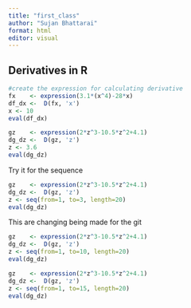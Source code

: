 ```yaml
---
title: "first_class"
author: "Sujan Bhattarai"
format: html
editor: visual
---
```


## Derivatives in R

```r
#create the expression for calculating derivative
fx    <- expression(3.1*(x^4)-28*x)
df_dx <-  D(fx, 'x')
x <- 10
eval(df_dx)
```

```r
gz    <- expression(2*z^3-10.5*z^2+4.1) 
dg_dz <-  D(gz, 'z')
z <- 3.6
eval(dg_dz)
```

Try it for the sequence

```r
gz    <- expression(2*z^3-10.5*z^2+4.1) 
dg_dz <-  D(gz, 'z')
z <- seq(from=1, to=3, length=20)
eval(dg_dz)
```

This are changing being made for the git

```r
gz    <- expression(2*z^3-10.5*z^2+4.1) 
dg_dz <-  D(gz, 'z')
z <- seq(from=1, to=10, length=20)
eval(dg_dz)
```

```r
gz    <- expression(2*z^3-10.5*z^2+4.1) 
dg_dz <-  D(gz, 'z')
z <- seq(from=1, to=15, length=20)
eval(dg_dz)
```
